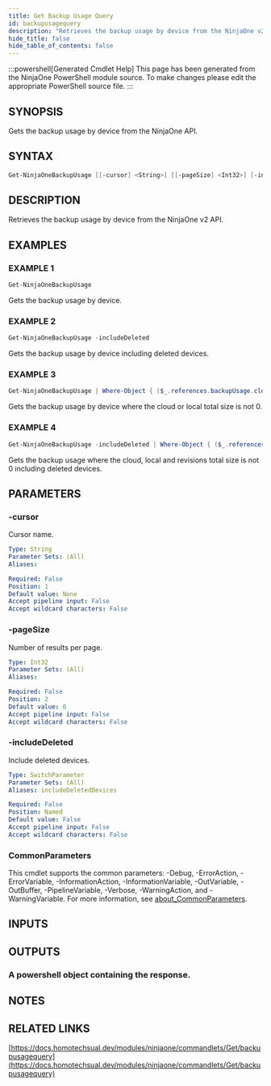 ```yaml
---
title: Get Backup Usage Query
id: backupusagequery
description: "Retrieves the backup usage by device from the NinjaOne v2 API."
hide_title: false
hide_table_of_contents: false
---
```


:::powershell[Generated Cmdlet Help]
This page has been generated from the NinjaOne PowerShell module source. To make changes please edit the appropriate PowerShell source file.
:::

## SYNOPSIS

Gets the backup usage by device from the NinjaOne API.

## SYNTAX

```powershell
Get-NinjaOneBackupUsage [[-cursor] <String>] [[-pageSize] <Int32>] [-includeDeleted] [<CommonParameters>]
```

## DESCRIPTION

Retrieves the backup usage by device from the NinjaOne v2 API.

## EXAMPLES

### EXAMPLE 1

```powershell
Get-NinjaOneBackupUsage
```

Gets the backup usage by device.

### EXAMPLE 2

```powershell
Get-NinjaOneBackupUsage -includeDeleted
```

Gets the backup usage by device including deleted devices.

### EXAMPLE 3

```powershell
Get-NinjaOneBackupUsage | Where-Object { ($_.references.backupUsage.cloudTotalSize -ne 0) -or ($_.references.backupUsage.localTotalSize -ne 0) }
```

Gets the backup usage by device where the cloud or local total size is not 0.

### EXAMPLE 4

```powershell
Get-NinjaOneBackupUsage -includeDeleted | Where-Object { ($_.references.backupUsage.cloudTotalSize -ne 0) -and ($_.references.backupUsage.localTotalSize -ne 0) -and ($_.references.backupUsage.revisionsTotalSize -ne 0) }
```

Gets the backup usage where the cloud, local and revisions total size is not 0 including deleted devices.

## PARAMETERS

### -cursor

Cursor name.

```yaml
Type: String
Parameter Sets: (All)
Aliases:

Required: False
Position: 1
Default value: None
Accept pipeline input: False
Accept wildcard characters: False
```

### -pageSize

Number of results per page.

```yaml
Type: Int32
Parameter Sets: (All)
Aliases:

Required: False
Position: 2
Default value: 0
Accept pipeline input: False
Accept wildcard characters: False
```

### -includeDeleted

Include deleted devices.

```yaml
Type: SwitchParameter
Parameter Sets: (All)
Aliases: includeDeletedDevices

Required: False
Position: Named
Default value: False
Accept pipeline input: False
Accept wildcard characters: False
```

### CommonParameters

This cmdlet supports the common parameters: -Debug, -ErrorAction, -ErrorVariable, -InformationAction, -InformationVariable, -OutVariable, -OutBuffer, -PipelineVariable, -Verbose, -WarningAction, and -WarningVariable. For more information, see [about_CommonParameters](http://go.microsoft.com/fwlink/?LinkID=113216).

## INPUTS


## OUTPUTS

### A powershell object containing the response.

## NOTES

## RELATED LINKS

[https://docs.homotechsual.dev/modules/ninjaone/commandlets/Get/backupusagequery](https://docs.homotechsual.dev/modules/ninjaone/commandlets/Get/backupusagequery)
